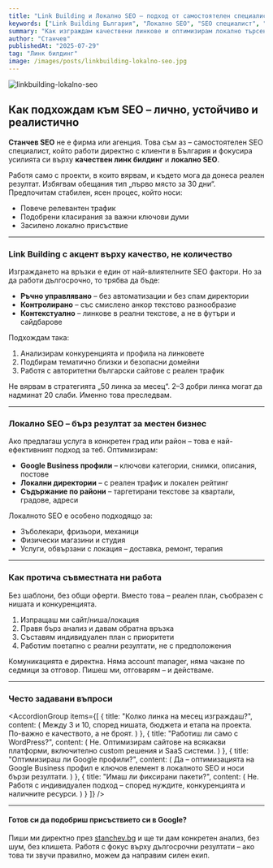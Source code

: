 ```yaml
---
title: "Link Building и Локално SEO – подход от самостоятелен специалист"
keywords: ["Link Building България", "Локално SEO", "SEO специалист", "SEO без агенция", "Google Business оптимизация"]
summary: "Как изграждам качествени линкове и оптимизирам локално търсене без агенционен шум – личен поглед върху реално работещи SEO подходи през 2025 г."
author: "Станчев"
publishedAt: "2025-07-29"
tag: "Линк билдинг"
image: /images/posts/linkbuilding-lokalno-seo.jpg
---
```


![linkbuilding-lokalno-seo](/images/posts/linkbuilding-lokalno-seo.jpg)

<Feedback
  title="Важно"
  description="Ако търсиш реален човек за SEO, а не агенция с шаблони, виж как подхождам към Link Building и Локално SEO."
/>

<h2 id="seo-stanchev">Как подхождам към SEO – лично, устойчиво и реалистично</h2>

<p><strong>Станчев SEO</strong> не е фирма или агенция. Това съм аз – самостоятелен SEO специалист, който работи директно с клиенти в България и фокусира усилията си върху <strong>качествен линк билдинг</strong> и <strong>локално SEO</strong>.</p>

<p>Работя само с проекти, в които вярвам, и където мога да донеса реален резултат. Избягвам обещания тип „първо място за 30 дни“. Предпочитам стабилен, ясен процес, който носи:</p>

<ul>
  <li>Повече релевантен трафик</li>
  <li>Подобрени класирания за важни ключови думи</li>
  <li>Засилено локално присъствие</li>
</ul>

---

<h3 id="link-building">Link Building с акцент върху качество, не количество</h3>

<p>Изграждането на връзки е един от най-влиятелните SEO фактори. Но за да работи дългосрочно, то трябва да бъде:</p>

<ul>
  <li><strong>Ръчно управлявано</strong> – без автоматизации и без спам директории</li>
  <li><strong>Контролирано</strong> – със смислено анкор текстово разнообразие</li>
  <li><strong>Контекстуално</strong> – линкове в реални текстове, а не в футъри и сайдбарове</li>
</ul>

<p>Подхождам така:</p>

<ol>
  <li>Анализирам конкуренцията и профила на линковете</li>
  <li>Подбирам тематично близки и безопасни домейни</li>
  <li>Работя с авторитетни български сайтове с реален трафик</li>
</ol>

<p>Не вярвам в стратегията „50 линка за месец“. 2–3 добри линка могат да надминат 20 слаби. Именно това преследвам.</p>

---

<h3 id="lokalno-seo">Локално SEO – бърз резултат за местен бизнес</h3>

<p>Ако предлагаш услуга в конкретен град или район – това е най-ефективният подход за теб. Оптимизирам:</p>

<ul>
  <li><strong>Google Business профили</strong> – ключови категории, снимки, описания, постове</li>
  <li><strong>Локални директории</strong> – с реален трафик и локален рейтинг</li>
  <li><strong>Съдържание по райони</strong> – таргетирани текстове за квартали, градове, адреси</li>
</ul>

<p>Локалното SEO е особено подходящо за:</p>

<ul>
  <li>Зъболекари, фризьори, механици</li>
  <li>Физически магазини и студия</li>
  <li>Услуги, обвързани с локация – доставка, ремонт, терапия</li>
</ul>

---

<h3 id="proces">Как протича съвместната ни работа</h3>

<p>Без шаблони, без общи оферти. Вместо това – реален план, съобразен с нишата и конкуренцията.</p>

<ol>
  <li>Изпращаш ми сайт/ниша/локация</li>
  <li>Правя бърз анализ и давам обратна връзка</li>
  <li>Съставям индивидуален план с приоритети</li>
  <li>Работим поетапно с реални резултати, не с предположения</li>
</ol>

<p>Комуникацията е директна. Няма account manager, няма чакане по седмици за отговор. Пишеш ми, отговарям – и действаме.</p>

---

<h3 id="faq">Често задавани въпроси</h3>

<AccordionGroup
  items={[
    {
      title: "Колко линка на месец изграждаш?",
      content: (
        <Text onBackground="neutral-weak">
          Между 3 и 10, според нишата, бюджета и етапа на проекта. По-важно е качеството, а не броят.
        </Text>
      )
    },
    {
      title: "Работиш ли само с WordPress?",
      content: (
        <Text onBackground="neutral-weak">
          Не. Оптимизирам сайтове на всякакви платформи, включително custom решения и SaaS системи.
        </Text>
      )
    },
    {
      title: "Оптимизираш ли Google профили?",
      content: (
        <Text onBackground="neutral-weak">
          Да – оптимизацията на Google Business профил е ключов елемент в локалното SEO и носи бързи резултати.
        </Text>
      )
    },
    {
      title: "Имаш ли фиксирани пакети?",
      content: (
        <Text onBackground="neutral-weak">
          Не. Работя с индивидуален подход – според нуждите, конкуренцията и наличните ресурси.
        </Text>
      )
    }
  ]}
/>

---

<h4 id="kontakt">Готов си да подобриш присъствието си в Google?</h4>

<p>
Пиши ми директно през <a href="https://stanchev.bg" target="_blank" rel="noopener">stanchev.bg</a> и ще ти дам конкретен анализ, без шум, без клишета.  
Работя с фокус върху дългосрочни резултати – ако това ти звучи правилно, можем да направим силен екип.
</p>
